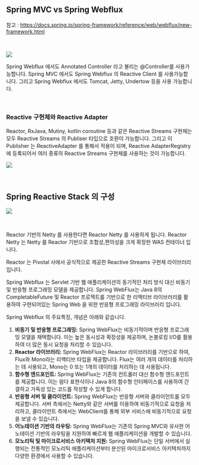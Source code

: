## Spring MVC vs Spring Webflux

참고 : https://docs.spring.io/spring-framework/reference/web/webflux/new-framework.html

<br/>



![](./img/spring-mvc-vs-spring-webflux/spring-mvc-and-webflux-venn.png)



Spring Webflux 에서도 Annotated Controller 라고 불리는 @Controller를 사용가능합니다. Spring MVC 에서도 Spring Webflux 의 Reactive Client 를 사용가능합니다. 그리고 Spring Webflux 에서도 Tomcat, Jetty, Undertow 등을 사용 가능합니다.<br/>

<br/>



### Reactive 구현체와 Reactive Adapter

Reactor, RxJava, Mutiny, kotlin coroutine 등과 같은 Reactive Streams 구현체는 모두 Reactive Streams 의 Publiser 타입으로 호환이 가능합니다. 그리고 이 Publisher 는 ReactiveAdapter 를 통해서 적용이 되며, Reactive AdapterRegistry 에 등록되어서 여러 종류의 Reactive Streams 구현체를 사용하는 것이 가능합니다.<br/>

![](./img/spring-mvc-vs-spring-webflux/REACTIVE-ADAPTER-REGISTRY.png)

<br/>



## Spring Reactive Stack 의 구성

![](./img/spring-mvc-vs-spring-webflux/STACKS.png)

<br/>

Reactor 기반의 Netty 를 사용한다면 Reactor Netty 를 사용하게 됩니다. Reactor Netty 는 Netty 를 Reactor 기반으로 조합성,편의성을 크게 확장한 WAS 컨테이너 입니다. 

Reactor 는 Pivotal 사에서 공식적으로 제공한 Reactive Streams 구현체 라이브러리입니다.<br/>

Spring Webflux 는  Servlet 기반 웹 애플리케이션의 동기적인 처리 방식 대신 비동기 및 반응형 프로그래밍 모델을 제공합니다. Spring WebFlux는 Java 8의 CompletableFuture 및 Reactor 프로젝트를 기반으로 한 리액티브 라이브러리를 활용하여 구현되어있는 Spring Web 을 위한 반응형 프로그래밍 라이브러리 입니다.<br/>

Spring Webflux 의 주요특징, 개념은 아래와 같습니다.

1. **비동기 및 반응형 프로그래밍:** Spring WebFlux는 비동기적이며 반응형 프로그래밍 모델을 채택합니다. 이는 높은 동시성과 확장성을 제공하며, 논블로킹 I/O를 활용하여 더 많은 동시 요청을 처리할 수 있습니다.
2. **Reactor 라이브러리:** Spring WebFlux는 Reactor 라이브러리를 기반으로 하여, Flux와 Mono라는 리액티브 타입을 제공합니다. Flux는 여러 개의 데이터를 처리하는 데 사용되고, Mono는 0 또는 1개의 데이터를 처리하는 데 사용됩니다.
3. **함수형 엔드포인트:** Spring WebFlux는 기존의 컨트롤러 대신 함수형 엔드포인트를 제공합니다. 이는 람다 표현식이나 Java 8의 함수형 인터페이스를 사용하여 간결하고 가독성 있는 코드를 작성할 수 있게 합니다.
4. **반응형 서버 및 클라이언트:** Spring WebFlux는 반응형 서버와 클라이언트를 모두 제공합니다. 서버 측에서는 Netty와 같은 서버를 이용하여 비동기적으로 요청을 처리하고, 클라이언트 측에서는 WebClient를 통해 외부 서비스에 비동기적으로 요청을 보낼 수 있습니다.
5. **어노테이션 기반의 라우팅:** Spring WebFlux는 기존의 Spring MVC와 유사한 어노테이션 기반의 라우팅을 지원하여 빠르게 웹 애플리케이션을 개발할 수 있습니다.
6. **모노리틱 및 마이크로서비스 아키텍처 지원:** Spring WebFlux는 단일 서버에서 실행되는 전통적인 모노리틱 애플리케이션부터 분산된 마이크로서비스 아키텍처까지 다양한 환경에서 사용할 수 있습니다.

<br/>



